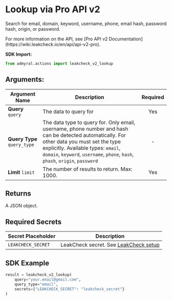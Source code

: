 
# Lookup via Pro API v2

Search for email, domain, keyword, username, phone, email hash, password hash, origin, or password.

<Callout type="info">
	For more information on the API, see [Pro API v2
	Documentation](https://wiki.leakcheck.io/en/api/api-v2-pro).
</Callout>

**SDK Import:**

```python
from admyral.actions import leakcheck_v2_lookup
```

## Arguments:

| Argument Name               | Description                                                                                                                                                                                                                                                       | Required |
| --------------------------- | ----------------------------------------------------------------------------------------------------------------------------------------------------------------------------------------------------------------------------------------------------------------- | :------: |
| **Query** `query`           | The data to query for                                                                                                                                                                                                                                             |   Yes    |
| **Query Type** `query_type` | The data type to query for. Only email, username, phone number and hash can be detected automatically. For other data you must set the type explicitly. Available types: `email`, `domain`, `keyword`, `username`, `phone`, `hash`, `phash`, `origin`, `password` |    -     |
| **Limit** `limit`           | The number of results to return. Max: 1000.                                                                                                                                                                                                                       |   Yes    |

## Returns

A JSON object.

## Required Secrets

| Secret Placeholder | Description                                                                |
| ------------------ | -------------------------------------------------------------------------- |
| `LEAKCHECK_SECRET` | LeakCheck secret. See [LeakCheck setup](/integrations/leakcheck/leakcheck) |

## SDK Example

```python
result = leakcheck_v2_lookup(
	query="your.email@gmail.com",
    query_type="email",
    secrets={"LEAKCHECK_SECRET": "leakcheck_secret"}
)
```
